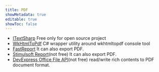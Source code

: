 ```yaml
---
title: PDF
showMetadata: true
editable: true
showToc: false
---
```


- [ITextSharp](https://github.com/itext/itextsharp) Free only for open source project
- [WkHtmlToPdf](https://github.com/codaxy/wkhtmltopdf) C# wrapper utility around wkhtmltopdf console tool
- [FastReport](https://github.com/FastReports/FastReport) It can also export PDF.
- [Stimulsoft Report](https://www.stimulsoft.com/en)(not free) It can also export PDF.
- [DevExpress Office File API](https://www.devexpress.com/products/net/office-file-api)(not free)  read/write rich contents to PDF document format.